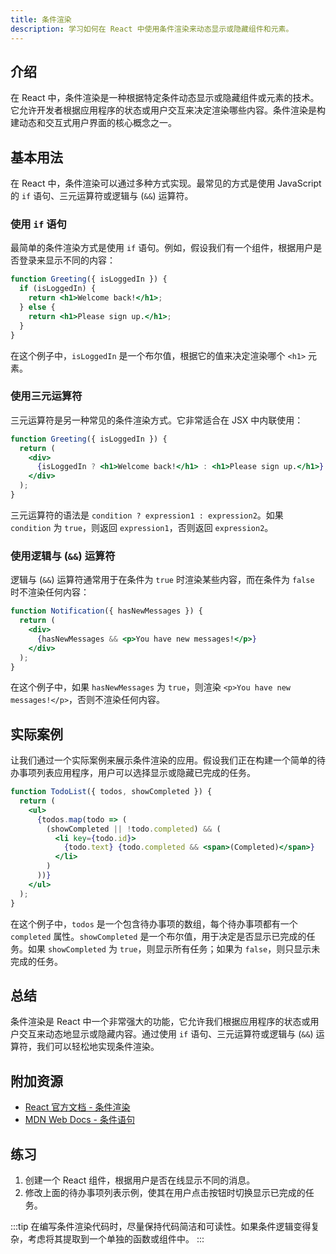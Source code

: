 ```yaml
---
title: 条件渲染
description: 学习如何在 React 中使用条件渲染来动态显示或隐藏组件和元素。
---
```


## 介绍

在 React 中，条件渲染是一种根据特定条件动态显示或隐藏组件或元素的技术。它允许开发者根据应用程序的状态或用户交互来决定渲染哪些内容。条件渲染是构建动态和交互式用户界面的核心概念之一。

## 基本用法

在 React 中，条件渲染可以通过多种方式实现。最常见的方式是使用 JavaScript 的 `if` 语句、三元运算符或逻辑与 (`&&`) 运算符。

### 使用 `if` 语句

最简单的条件渲染方式是使用 `if` 语句。例如，假设我们有一个组件，根据用户是否登录来显示不同的内容：

```jsx
function Greeting({ isLoggedIn }) {
  if (isLoggedIn) {
    return <h1>Welcome back!</h1>;
  } else {
    return <h1>Please sign up.</h1>;
  }
}
```

在这个例子中，`isLoggedIn` 是一个布尔值，根据它的值来决定渲染哪个 `<h1>` 元素。

### 使用三元运算符

三元运算符是另一种常见的条件渲染方式。它非常适合在 JSX 中内联使用：

```jsx
function Greeting({ isLoggedIn }) {
  return (
    <div>
      {isLoggedIn ? <h1>Welcome back!</h1> : <h1>Please sign up.</h1>}
    </div>
  );
}
```

三元运算符的语法是 `condition ? expression1 : expression2`。如果 `condition` 为 `true`，则返回 `expression1`，否则返回 `expression2`。

### 使用逻辑与 (`&&`) 运算符

逻辑与 (`&&`) 运算符通常用于在条件为 `true` 时渲染某些内容，而在条件为 `false` 时不渲染任何内容：

```jsx
function Notification({ hasNewMessages }) {
  return (
    <div>
      {hasNewMessages && <p>You have new messages!</p>}
    </div>
  );
}
```

在这个例子中，如果 `hasNewMessages` 为 `true`，则渲染 `<p>You have new messages!</p>`，否则不渲染任何内容。

## 实际案例

让我们通过一个实际案例来展示条件渲染的应用。假设我们正在构建一个简单的待办事项列表应用程序，用户可以选择显示或隐藏已完成的任务。

```jsx
function TodoList({ todos, showCompleted }) {
  return (
    <ul>
      {todos.map(todo => (
        (showCompleted || !todo.completed) && (
          <li key={todo.id}>
            {todo.text} {todo.completed && <span>(Completed)</span>}
          </li>
        )
      ))}
    </ul>
  );
}
```

在这个例子中，`todos` 是一个包含待办事项的数组，每个待办事项都有一个 `completed` 属性。`showCompleted` 是一个布尔值，用于决定是否显示已完成的任务。如果 `showCompleted` 为 `true`，则显示所有任务；如果为 `false`，则只显示未完成的任务。

## 总结

条件渲染是 React 中一个非常强大的功能，它允许我们根据应用程序的状态或用户交互来动态地显示或隐藏内容。通过使用 `if` 语句、三元运算符或逻辑与 (`&&`) 运算符，我们可以轻松地实现条件渲染。

## 附加资源

- [React 官方文档 - 条件渲染](https://reactjs.org/docs/conditional-rendering.html)
- [MDN Web Docs - 条件语句](https://developer.mozilla.org/en-US/docs/Web/JavaScript/Reference/Statements/if...else)

## 练习

1. 创建一个 React 组件，根据用户是否在线显示不同的消息。
2. 修改上面的待办事项列表示例，使其在用户点击按钮时切换显示已完成的任务。

:::tip
在编写条件渲染代码时，尽量保持代码简洁和可读性。如果条件逻辑变得复杂，考虑将其提取到一个单独的函数或组件中。
:::